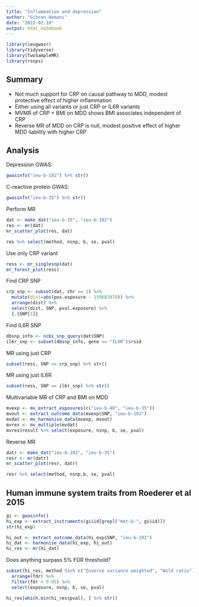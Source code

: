 ```yaml
---
title: "Inflammation and depression"
author: "Gibran Hemani"
date: "2022-02-10"
output: html_notebook
---
```


```r
library(ieugwasr)
library(tidyverse)
library(TwoSampleMR)
library(rsnps)
```


## Summary

- Not much support for CRP on causal pathway to MDD, modest protective effect of higher inflammation
- Either using all variants or just CRP or IL6R variants
- MVMR of CRP + BMI on MDD shows BMI associates independent of CRP
- Reverse MR of MDD on CRP is null, modest positive effect of higher MDD liability with higher CRP

## Analysis

Depression GWAS:

```r
gwasinfo("ieu-b-102") %>% str()
```

C-reactive protein GWAS:

```r
gwasinfo("ieu-b-35") %>% str()
```

Perform MR

```r
dat <- make_dat("ieu-b-35", "ieu-b-102")
res <- mr(dat)
mr_scatter_plot(res, dat)
```

```r
res %>% select(method, nsnp, b, se, pval)
```

Use only CRP variant

```r
ress <- mr_singlesnp(dat)
mr_forest_plot(ress)
```

Find CRP SNP

```r
crp_snp <- subset(dat, chr == 1) %>%
  mutate(dist=abs(pos.exposure - 159682079)) %>%
  arrange(dist) %>%
  select(dist, SNP, pval.exposure) %>%
  {.$SNP[1]}
```

Find IL6R SNP

```r
dbsnp_info <- ncbi_snp_query(dat$SNP)
il6r_snp <- subset(dbsnp_info, gene == "IL6R")$rsid
```
MR using just CRP

```r
subset(ress, SNP == crp_snp) %>% str()
```
MR using just IL6R

```r
subset(ress, SNP == il6r_snp) %>% str()
```

Multivariable MR of CRP and BMI on MDD

```r
mvexp <- mv_extract_exposures(c("ieu-b-40", "ieu-b-35"))
mvout <- extract_outcome_data(mvexp$SNP, "ieu-b-102")
mvdat <- mv_harmonise_data(mvexp, mvout)
mvres <- mv_multiple(mvdat) 
mvres$result %>% select(exposure, nsnp, b, se, pval)
```

Reverse MR

```r
datr <- make_dat("ieu-b-102", "ieu-b-35")
resr <- mr(datr)
mr_scatter_plot(resr, datr)
```

```r
resr %>% select(method, nsnp,b, se, pval)
```

## Human immune system traits from Roederer et al 2015


```r
gi <- gwasinfo()
hi_exp <- extract_instruments(gi$id[grepl("met-b-", gi$id)])
str(hi_exp)
```

```r
hi_out <- extract_outcome_data(hi_exp$SNP, "ieu-b-102")
hi_dat <- harmonise_data(hi_exp, hi_out)
hi_res <- mr(hi_dat)
```

Does anything surpass 5% FDR threshold?

```r
subset(hi_res, method %in% c("Inverse variance weighted", "Wald ratio")) %>% mutate(fdr=p.adjust(pval, "fdr")) %>%
  arrange(fdr) %>%
  filter(fdr < 0.05) %>%
  select(exposure, nsnp, b, se, pval)
```

```r
hi_res[which.min(hi_res$pval), ] %>% str()
```


